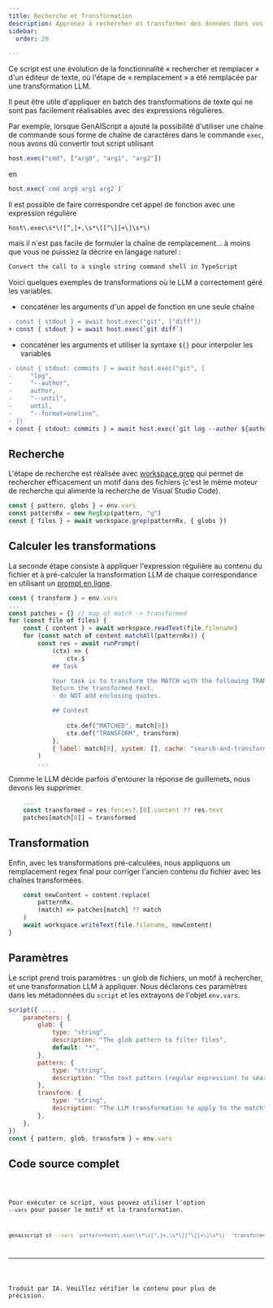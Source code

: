 ```yaml
---
title: Recherche et Transformation
description: Apprenez à rechercher et transformer des données dans vos sources de données.
sidebar:
  order: 20

---
```



Ce script est une évolution de la fonctionnalité « rechercher et remplacer » d'un éditeur de texte, où l'étape de « remplacement » a été remplacée par une transformation LLM.

Il peut être utile d'appliquer en batch des transformations de texte qui ne sont pas facilement réalisables avec des expressions régulières.

Par exemple, lorsque GenAIScript a ajouté la possibilité d'utiliser une chaîne de commande sous forme de chaîne de caractères dans
le commande `exec`, nous avons dû convertir tout script utilisant

```js
host.exec("cmd", ["arg0", "arg1", "arg2"])
```

en

```js
host.exec(`cmd arg0 arg1 arg2`)`
```

Il est possible de faire correspondre cet appel de fonction avec une expression régulière

```regex
host\.exec\s*\([^,]+,\s*\[[^\]]+\]\s*\)
```

mais il n'est pas facile de formuler la chaîne de remplacement... à moins que vous ne puissiez la décrire en langage naturel :

```txt
Convert the call to a single string command shell in TypeScript
```

Voici quelques exemples de transformations où le LLM a correctement géré les variables.

* concaténer les arguments d'un appel de fonction en une seule chaîne

```diff wrap
- const { stdout } = await host.exec("git", ["diff"])
+ const { stdout } = await host.exec(`git diff`)
```

* concaténer les arguments et utiliser la syntaxe `${}` pour interpoler les variables

```diff wrap
- const { stdout: commits } = await host.exec("git", [
-     "log",
-     "--author",
-     author,
-     "--until",
-     until,
-     "--format=oneline",
- ])
+ const { stdout: commits } = await host.exec(`git log --author ${author} --until ${until} --format=oneline`)
```

## Recherche

L'étape de recherche est réalisée avec [workspace.grep](../../reference/scripts/files/) qui permet de rechercher efficacement un motif dans des fichiers (c'est le même moteur de recherche qui alimente la recherche de Visual Studio Code).

```js "workspace.grep"
const { pattern, globs } = env.vars
const patternRx = new RegExp(pattern, "g")
const { files } = await workspace.grep(patternRx, { globs })
```

## Calculer les transformations

La seconde étape consiste à appliquer l'expression régulière au contenu du fichier et à pré-calculer la transformation LLM de chaque correspondance en utilisant un [prompt en ligne](../../reference/scripts/inline-prompts/).

```js
const { transform } = env.vars
...
const patches = {} // map of match -> transformed
for (const file of files) {
    const { content } = await workspace.readText(file.filename)
    for (const match of content.matchAll(patternRx)) {
        const res = await runPrompt(
            (ctx) => {
                ctx.$`
            ## Task

            Your task is to transform the MATCH with the following TRANSFORM.
            Return the transformed text.
            - do NOT add enclosing quotes.

            ## Context
            `
                ctx.def("MATCHED", match[0])
                ctx.def("TRANSFORM", transform)
            },
            { label: match[0], system: [], cache: "search-and-transform" }
        )
        ...
```

Comme le LLM décide parfois d'entourer la réponse de guillemets, nous devons les supprimer.

```js
    ...
    const transformed = res.fences?.[0].content ?? res.text
    patches[match[0]] = transformed
```

## Transformation

Enfin, avec les transformations pré-calculées, nous appliquons un remplacement regex final pour corriger l'ancien contenu du fichier avec les chaînes transformées.

```js
    const newContent = content.replace(
        patternRx,
        (match) => patches[match] ?? match
    )
    await workspace.writeText(file.filename, newContent)
}
```

## Paramètres

Le script prend trois paramètres : un glob de fichiers, un motif à rechercher, et une transformation LLM à appliquer. Nous déclarons ces paramètres dans les métadonnées du `script` et les extrayons de l'objet `env.vars`.

```js
script({ ...,
    parameters: {
        glob: {
            type: "string",
            description: "The glob pattern to filter files",
            default: "*",
        },
        pattern: {
            type: "string",
            description: "The text pattern (regular expression) to search for",
        },
        transform: {
            type: "string",
            description: "The LLM transformation to apply to the match",
        },
    },
})
const { pattern, glob, transform } = env.vars
```

## Code source complet

<Code code={source} wrap={true} lang="ts" title="st.genai.mts" />

Pour exécuter ce script, vous pouvez utiliser l'option `--vars` pour passer le motif et la transformation.

```sh wrap
genaiscript st --vars 'pattern=host\.exec\s*\([^,]+,\s*\[[^\]]+\]\s*\)' 'transform=Convert the call to a single string command shell in TypeScript'
```

<hr />

Traduit par IA. Veuillez vérifier le contenu pour plus de précision.

